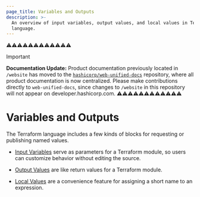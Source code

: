 ```yaml
---
page_title: Variables and Outputs
description: >-
  An overview of input variables, output values, and local values in Terraform
  language.
---
```


⚠️⚠️⚠️⚠️⚠️⚠️⚠️⚠️⚠️⚠️⚠️⚠️
> [!IMPORTANT]  
> **Documentation Update:** Product documentation previously located in `/website` has moved to the [`hashicorp/web-unified-docs`](https://github.com/hashicorp/web-unified-docs) repository, where all product documentation is now centralized. Please make contributions directly to `web-unified-docs`, since changes to `/website` in this repository will not appear on developer.hashicorp.com.
⚠️⚠️⚠️⚠️⚠️⚠️⚠️⚠️⚠️⚠️⚠️⚠️


# Variables and Outputs

The Terraform language includes a few kinds of blocks for requesting or
publishing named values.

- [Input Variables](/terraform/language/values/variables) serve as parameters for
  a Terraform module, so users can customize behavior without editing the source.

- [Output Values](/terraform/language/values/outputs) are like return values for a
  Terraform module.

- [Local Values](/terraform/language/values/locals) are a convenience feature for
  assigning a short name to an expression.

